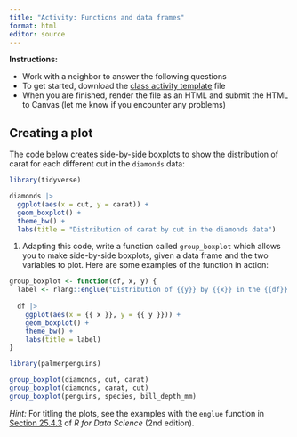 ```yaml
---
title: "Activity: Functions and data frames"
format: html
editor: source
---
```


**Instructions:** 

* Work with a neighbor to answer the following questions 
* To get started, download the [class activity template](https://sta279-f25.github.io/class_activities/ca_10_template.qmd) file
* When you are finished, render the file as an HTML and submit the HTML to Canvas (let me know if you encounter any problems)

## Creating a plot

The code below creates side-by-side boxplots to show the distribution of carat for each different cut in the `diamonds` data:

```r
library(tidyverse)

diamonds |>
  ggplot(aes(x = cut, y = carat)) +
  geom_boxplot() +
  theme_bw() +
  labs(title = "Distribution of carat by cut in the diamonds data")
```

1. Adapting this code, write a function called `group_boxplot` which allows you to make side-by-side boxplots, given a data frame and the two variables to plot. Here are some examples of the function in action:


```r
group_boxplot <- function(df, x, y) {
  label <- rlang::englue("Distribution of {{y}} by {{x}} in the {{df}} data")
  
  df |>
    ggplot(aes(x = {{ x }}, y = {{ y }})) +
    geom_boxplot() + 
    theme_bw() +
    labs(title = label)
}
```

```r
library(palmerpenguins)

group_boxplot(diamonds, cut, carat)
group_boxplot(diamonds, carat, cut)
group_boxplot(penguins, species, bill_depth_mm)
```


*Hint:* For titling the plots, see the examples with the `englue` function in [Section 25.4.3](https://r4ds.hadley.nz/functions.html#labeling) of *R for Data Science* (2nd edition).